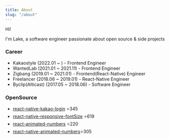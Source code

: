 ```yaml
---
title: About
slug: "/about"
---
```


Hi!

I'm Lake, a software engineer passionate about open source & side projects

### Career

- Kakaostyle (2022.01 ~ ) - Frontend Engineer
- WantedLab (2021.01 ~ 2021.11) - Frontend Engineer
- Zigbang (2019.01 ~ 2021.01) - Frontend(React-Native) Engineer
- Freelancer (2018.06 ~ 2019.01) - React-Native Engineer
- Byclip(Alticast) (2017.05 ~ 2018.06) - Software Engineer

### OpenSource

- [react-native-kakao-login](https://github.com/crossplatformkorea/react-native-kakao-login) ⭐️345
- [react-native-responsive-fontSize](https://github.com/heyman333/react-native-responsive-fontSize) ⭐️619
- [react-animated-numbers](https://github.com/heyman333/react-animated-numbers) ⭐️220
- [react-native-animated-numbers](https://github.com/heyman333/react-native-animated-numbers)⭐️305
